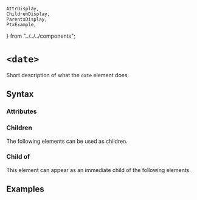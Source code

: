     AttrDisplay,
    ChildrenDisplay,
    ParentsDisplay,
    PtxExample,
} from "../../../components";

# `<date>`

Short description of what the `date` element does.

## Syntax

### Attributes

<AttrDisplay name="date" />

### Children

The following elements can be used as children.

<ChildrenDisplay name="date" />

### Child of

This element can appear as an immediate child of the following elements.

<ParentsDisplay name="date" />

## Examples

    